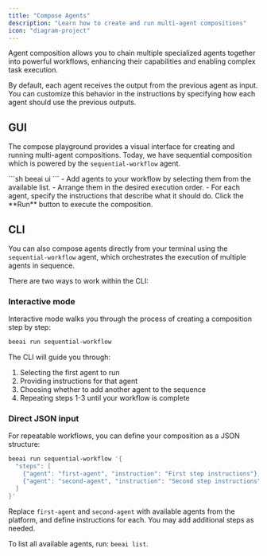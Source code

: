 ```yaml
---
title: "Compose Agents"
description: "Learn how to create and run multi-agent compositions"
icon: "diagram-project"
---
```



<OutdatedWarning />

Agent composition allows you to chain multiple specialized agents together into powerful workflows, enhancing their capabilities and enabling complex task execution.

By default, each agent receives the output from the previous agent as input. You can customize this behavior in the instructions by specifying how each agent should use the previous outputs.

## GUI

The compose playground provides a visual interface for creating and running multi-agent compositions. Today, we have sequential composition which is powered by the `sequential-workflow` agent.

<Steps>
    <Step title="Launch the web interface">
        ```sh
        beeai ui
        ```
    </Step>
    <Step title="Navigate to the compose playground">
    </Step>
    <Step title="Compose agents">
        - Add agents to your workflow by selecting them from the available list.
        - Arrange them in the desired execution order.
        - For each agent, specify the instructions that describe what it should do.
    </Step>
    <Step title="Run your workflow">
        Click the **Run** button to execute the composition.
    </Step>
</Steps>

## CLI

You can also compose agents directly from your terminal using the `sequential-workflow` agent, which orchestrates the execution of multiple agents in sequence.

There are two ways to work within the CLI:

### Interactive mode

Interactive mode walks you through the process of creating a composition step by step:

```sh
beeai run sequential-workflow
```

The CLI will guide you through:
1. Selecting the first agent to run
2. Providing instructions for that agent
3. Choosing whether to add another agent to the sequence
4. Repeating steps 1-3 until your workflow is complete

### Direct JSON input

For repeatable workflows, you can define your composition as a JSON structure:

```sh
beeai run sequential-workflow '{
  "steps": [
    {"agent": "first-agent", "instruction": "First step instructions"},
    {"agent": "second-agent", "instruction": "Second step instructions"}
  ]
}'
```

Replace `first-agent` and `second-agent` with available agents from the platform, and define instructions for each. You may add additional steps as needed.

<Tip>To list all available agents, run: `beeai list`.</Tip>